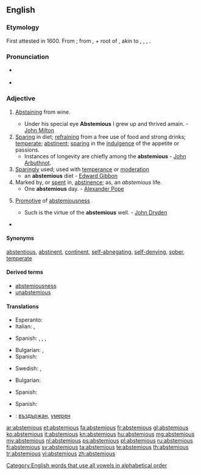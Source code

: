 ==English==

===Etymology===
First attested in 1600. From {{etyl|la}} {{term|abstemius|abstēmius|abstaining from wine|lang=la}}; from {{term|ab||lang=la}}, {{term|abs||from|lang=la}} + root of {{term|temetum|tēmētum|[[intoxicating]] drink|lang=la}}, akin to {{etyl|de}} {{term|damlich|dämlich|stupid, silly|lang=de}}, {{etyl|non}} {{term|tham|thām|mugginess|lang=non}}, {{etyl|sga}} {{term|tam|tām|death|lang=sga}}, {{etyl|sa}} {{term|tamyati|tāmyati|he becomes stunned, exhausted|lang=sa}}. {{rfscript|Deva|lang=sa}}

===Pronunciation===
* {{a|US}} {{IPA|/æb.ˈsti.mi.əs/}}
* {{rhymes|iːmiəs}}

===Adjective===
{{en-adj}}

# {{context|obsolete|Late Latin}} [[abstaining|Abstaining]] from wine.
#* Under his special eye '''Abstemious''' I grew up and thrived amain. - [[w:John Milton|John Milton]]
# [[sparing|Sparing]] in diet; [[refraining]] from a free use of food and strong drinks; [[temperate]]; [[abstinent]]; [[sparing]] in the [[indulgence]] of the appetite or passions.
#* Instances of longevity are chiefly among the '''abstemious''' - [[w:John Arbuthnot|John Arbuthnot]].
# [[sparing|Sparingly]] used; used with [[temperance]] or [[moderation]]
#* an '''abstemious''' diet - [[w:Edward Gibbon|Edward Gibbon]]
# Marked by, or [[spent]] in, [[abstinence]]; as, an ''abstemious'' life.
#* One '''abstemious''' day. - [[w:Alexander Pope|Alexander Pope]]
# {{context|rare}} [[promotive|Promotive]] of [[abstemiousness]]
#* Such is the virtue of the '''abstemious''' well. - [[w:John Dryden|John Dryden]]
* {{seeCites}}

====Synonyms====
[[abstentious]], [[abstinent]], [[continent]], [[abnegating|self-abnegating]], [[self-denying]], [[sober]], [[temperate]]

====Derived terms====
* [[abstemiousness]]
* [[unabstemious]]

====Translations====
{{trans-top|abstaining from wine}}
* Esperanto: {{t-|eo|sobrema}}
* Italian: {{t+|it|astemio|m}}, {{t+|it|astemia|f}}
{{trans-mid}}
* Spanish: {{t+|es|sobrio}}, {{t|es|abstemio|m}}, {{t|es|abstemia|f}}, {{t|es|sobria|f}}
{{trans-bottom}}

{{trans-top|sparing in diet}}
* Bulgarian: {{t+|bg|въздържан}},  {{t+|bg|скромен}}
* Spanish: {{t|es|sobrio|m}}
{{trans-mid}}
* Swedish: {{t-|sv|återhållsam}}, {{t-|sv|måttfull}}
{{trans-bottom}}

{{trans-top|sparingly used; used with temperance or moderation}}
* Bulgarian: {{t+|bg|пестелив}}
{{trans-mid}}
* Spanish: {{t+|es|abstemio}}
{{trans-bottom}}

{{trans-top|marked by, or spent in, abstinence}}
* Spanish: {{t+|es|abstemio}}
{{trans-mid}}
{{trans-bottom}}

{{trans-top|promotive of abstemiousness}}
{{trans-mid}}
{{trans-bottom}}

{{checktrans-top}}
* {{ttbc|bg}}: [[въздържан]], [[умерен]]
{{trans-bottom}}

[[Category:English words that use all vowels in alphabetical order]]

[[ar:abstemious]]
[[et:abstemious]]
[[fa:abstemious]]
[[fr:abstemious]]
[[gl:abstemious]]
[[ko:abstemious]]
[[it:abstemious]]
[[kn:abstemious]]
[[hu:abstemious]]
[[mg:abstemious]]
[[my:abstemious]]
[[nl:abstemious]]
[[ps:abstemious]]
[[pl:abstemious]]
[[ru:abstemious]]
[[fi:abstemious]]
[[sv:abstemious]]
[[ta:abstemious]]
[[te:abstemious]]
[[th:abstemious]]
[[tr:abstemious]]
[[vi:abstemious]]
[[zh:abstemious]]